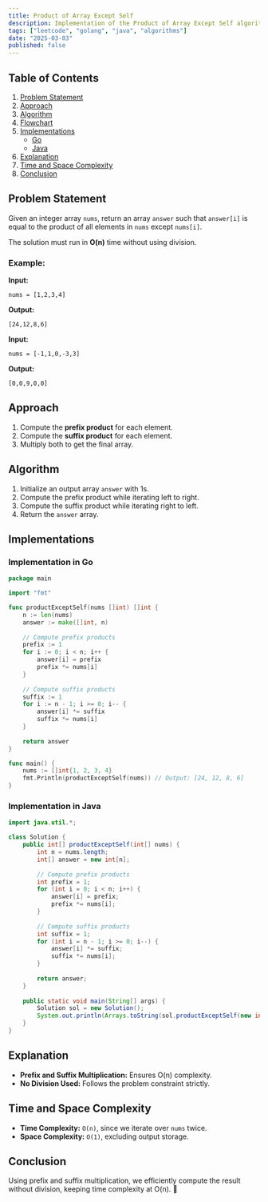```yaml
---
title: Product of Array Except Self
description: Implementation of the Product of Array Except Self algorithm with Go and Java.
tags: ["leetcode", "golang", "java", "algorithms"]
date: "2025-03-03"
published: false
---
```


## Table of Contents

1. [Problem Statement](#problem-statement)
2. [Approach](#approach)
3. [Algorithm](#algorithm)
4. [Flowchart](#flowchart)
5. [Implementations](#implementations)
   - [Go](#implementation-in-go)
   - [Java](#implementation-in-java)
6. [Explanation](#explanation)
7. [Time and Space Complexity](#time-and-space-complexity)
8. [Conclusion](#conclusion)

## Problem Statement

Given an integer array `nums`, return an array `answer` such that `answer[i]` is equal to the product of all elements in `nums` except `nums[i]`.

The solution must run in **O(n)** time without using division.

### Example:

**Input:**
```
nums = [1,2,3,4]
```
**Output:**
```
[24,12,8,6]
```

**Input:**
```
nums = [-1,1,0,-3,3]
```
**Output:**
```
[0,0,9,0,0]
```

## Approach

1. Compute the **prefix product** for each element.
2. Compute the **suffix product** for each element.
3. Multiply both to get the final array.

## Algorithm

1. Initialize an output array `answer` with 1s.
2. Compute the prefix product while iterating left to right.
3. Compute the suffix product while iterating right to left.
4. Return the `answer` array.

## Implementations

### Implementation in Go

```go
package main

import "fmt"

func productExceptSelf(nums []int) []int {
    n := len(nums)
    answer := make([]int, n)
    
    // Compute prefix products
    prefix := 1
    for i := 0; i < n; i++ {
        answer[i] = prefix
        prefix *= nums[i]
    }
    
    // Compute suffix products
    suffix := 1
    for i := n - 1; i >= 0; i-- {
        answer[i] *= suffix
        suffix *= nums[i]
    }
    
    return answer
}

func main() {
    nums := []int{1, 2, 3, 4}
    fmt.Println(productExceptSelf(nums)) // Output: [24, 12, 8, 6]
}
```

### Implementation in Java

```java
import java.util.*;

class Solution {
    public int[] productExceptSelf(int[] nums) {
        int n = nums.length;
        int[] answer = new int[n];
        
        // Compute prefix products
        int prefix = 1;
        for (int i = 0; i < n; i++) {
            answer[i] = prefix;
            prefix *= nums[i];
        }
        
        // Compute suffix products
        int suffix = 1;
        for (int i = n - 1; i >= 0; i--) {
            answer[i] *= suffix;
            suffix *= nums[i];
        }
        
        return answer;
    }
    
    public static void main(String[] args) {
        Solution sol = new Solution();
        System.out.println(Arrays.toString(sol.productExceptSelf(new int[]{1,2,3,4}))); // Output: [24,12,8,6]
    }
}
```

## Explanation

- **Prefix and Suffix Multiplication:** Ensures O(n) complexity.
- **No Division Used:** Follows the problem constraint strictly.

## Time and Space Complexity

- **Time Complexity:** `O(n)`, since we iterate over `nums` twice.
- **Space Complexity:** `O(1)`, excluding output storage.

## Conclusion

Using prefix and suffix multiplication, we efficiently compute the result without division, keeping time complexity at O(n). 🚀

